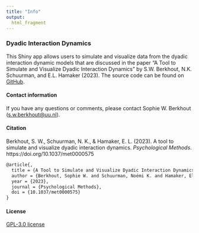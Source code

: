 ```yaml
---
title: "Info"
output: 
  html_fragment
---
```


### Dyadic Interaction Dynamics
This Shiny app allows users to simulate and visualize data from the dyadic interaction dynamic models that are discussed in the paper "A Tool to Simulate and Visualize Dyadic Interaction Dynamics" by S.W. Berkhout, N.K. Schuurman, and E.L. Hamaker (2023). The source code can be found on <a href="https://github.com/sophieberkhout/dyadic-interaction-dynamics" target="_blank">GitHub</a>.

#### Contact information
If you have any questions or comments, please contact Sophie W. Berkhout ([s.w.berkhout@uu.nl](mailto:s.w.berkhout@uu.nl)).

#### Citation
Berkhout, S. W., Schuurman, N. K., & Hamaker, E. L. (2023). A tool to simulate and visualize dyadic interaction dynamics. *Psychological Methods*. https://doi.org/10.1037/met0000575

```latex

@article{,
  title = {A Tool to Simulate and Visualize Dyadic Interaction Dynamics.},
  author = {Berkhout, Sophie W. and Schuurman, Noémi K. and Hamaker, Ellen L},
  year = {2023},
  journal = {Psychological Methods},
  doi = {10.1037/met0000575}
}
```

#### License
[GPL-3.0 license](https://github.com/sophieberkhout/dyadic-interaction-dynamics/blob/main/LICENSE)
